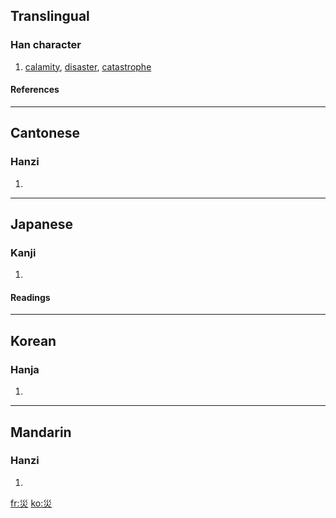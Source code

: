 {{see|灾|烖}}

==Translingual==
===Han character===
{{Han char|rn=86|rad=火|as=03|sn=7|four=2280<sub>9</sub>|canj=女女火 (VVF)}}
# [[calamity]], [[disaster]], [[catastrophe]]
====References====
{{Han ref|kx=0666.180|dkj=18879|dj=1075.230|hdz=32190.060|uh=707D|ud=28797|bh=A861|bd=43105}}

----
==Cantonese==
===Hanzi===
{{yue-hanzi|jyut=|y=joi1}}
# {{defn|Cantonese}}

----
==Japanese==
===Kanji===
{{ja-kanji|grade=5|rs=火03}}
# {{defn|Japanese}} 
====Readings====
{{ja-readings|on=[[さい]] (sai)|kun=[[わざわい]] (wazawai)}}

----
==Korean==
===Hanja===
{{ko-hanja|hangeul=재|eumhun=|rv=jae|mr=chae|y=cay}}
# {{defn|Korean}}

----
==Mandarin==
===Hanzi===
{{cmn-hanzi|sim=灾|pin=[[zāi]] (zai1)|wg=tsai<sup>1</sup>}}
# {{defn|Mandarin}}

[[fr:災]]
[[ko:災]]